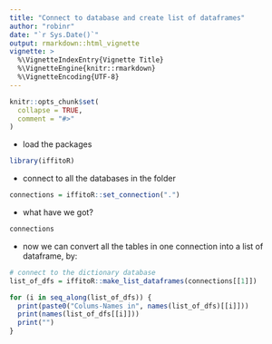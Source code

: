 ```yaml
---
title: "Connect to database and create list of dataframes"
author: "robinr"
date: "`r Sys.Date()`"
output: rmarkdown::html_vignette
vignette: >
  %\VignetteIndexEntry{Vignette Title}
  %\VignetteEngine{knitr::rmarkdown}
  %\VignetteEncoding{UTF-8}
---
```


```r
knitr::opts_chunk$set(
  collapse = TRUE,
  comment = "#>"
)
```

- load the packages

```r
library(iffitoR)
```

- connect to all the databases in the folder

```r
connections = iffitoR::set_connection(".")
```

- what have we got?

```r
connections
```

- now we can convert all the tables in one connection into a list of dataframe, by:

```r
# connect to the dictionary database
list_of_dfs = iffitoR::make_list_dataframes(connections[[1]])

for (i in seq_along(list_of_dfs)) {
  print(paste0("Colums-Names in", names(list_of_dfs)[[i]]))
  print(names(list_of_dfs[[i]]))
  print("")
}
```

